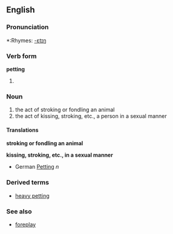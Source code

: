 ==English==

===Pronunciation===
*:Rhymes: [[Rhymes:English:-ɛtɪŋ|-ɛtɪŋ]]

===Verb form===
'''petting'''

# {{present participle of|pet}}

===Noun===
{{en-noun|-}}

# the act of stroking or fondling an animal
# the act of kissing, stroking, etc., a person in a sexual manner

====Translations====

'''stroking or fondling an animal'''

'''kissing, stroking, etc., in a sexual manner'''
* German [[Petting]] ''n''

===Derived terms===
*[[heavy petting]]

===See also===
*[[foreplay]]